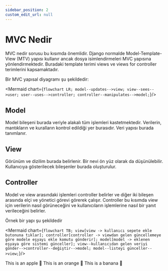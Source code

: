 ```yaml
---
sidebar_position: 2
custom_edit_url: null
---
```


# MVC Nedir

MVC nedir sorusu bu kısımda önemlidir. Django normalde Model-Template-View (MTV) yapısı kullanır ancak dosya isimlendirmeleri MVC yapısına yönlendirmektedir. Buradaki template terimi views ve views for controller terimlerini kapsamaktadır.

Bir MVC yapısal diyagramı şu şekildedir: 



<Mermaid chart={`
  flowchart LR;
  model--updates-->view;
  view--sees-->user;
  user--uses-->controller;
  controller--manipulates-->model;
`}/>



## Model

Model bileşeni burada veriyle alakalı tüm işlemleri kastetmektedir. Verilerin, mantıkların ve kuralların kontrol edildiği yer burasıdır. Veri yapısı burada tanımlanır.

## View

Görünüm ve dizilim burada belirlenir. Bir nevi ön yüz olarak da düşünülebilir. Kullanıcıya gösterilecek bileşenler burada oluşturulur.

## Controller

Model ve view arasındaki işlemleri controller belirler ve diğer iki bileşen arasında elçi ve yönetici görevi görerek çalışır. Controller bu kısımda view için verilerin nasıl görüneceğini ve kullanıcıların işlemlerine nasıl bir yanıt verileceğini belirler.

Örnek bir yapı şu şekildedir

<Mermaid chart={`
  flowchart TB;
  view[view -> kullanıcı sepete ekle butonuna tıklar];
  controller[controller -> viewdan gelen güncellemeye göre modele eşyayı ekle komutu gönderir];
  model[model -> eklenen eşyaya göre sistemi günceller];
  view--kullanıcıdan gelen veriyi gönder-->controller--değiştir-->model;
  model--listeyi günceller-->view;
`}/>


<Tabs>
  <TabItem value="apple" label="Apple" default>
    This is an apple 🍎
  </TabItem>
  <TabItem value="orange" label="Orange">
    This is an orange 🍊
  </TabItem>
  <TabItem value="banana" label="Banana">
    This is a banana 🍌
  </TabItem>
</Tabs>
